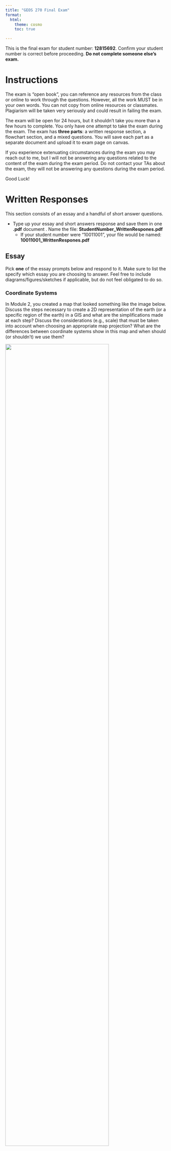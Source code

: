 ```yaml
---
title: "GEOS 270 Final Exam"
format:
  html:
    theme: cosmo
    toc: true

---
```



This is the final exam for student number: **12815692**.  Confirm your student number is correct before proceeding.  **Do not complete someone else's exam.** 


# Instructions

The exam is "open book", you can reference any resources from the class or online to work through the questions. However, all the work MUST be in your own words. You can not copy from online resources or classmates. Plagiarism will be taken very seriously and could result in failing the exam.

The exam will be open for 24 hours, but it shouldn't take you more than a few hours to complete.  You only have one attempt to take the exam during the exam.  The exam has **three parts**: a written response section, a flowchart section, and a mixed questions.  You will save each part as a separate document and upload it to exam page on canvas.

If you experience extenuating circumstances during the exam you may reach out to me, but I will not be answering any questions related to the content of the exam during the exam period. Do not contact your TAs about the exam, they will not be answering any questions during the exam period.

Good Luck!


# Written Responses

This section consists of an essay and a handful of short answer questions.

* Type up your essay and short answers response and save them in one **.pdf** document .  Name the file: **StudentNumber_WrittenRespones.pdf**
    * If your student number were "10011001", your file would be named: **10011001_WrittenRespones.pdf**


## Essay

Pick **one** of the essay prompts below and respond to it.  Make sure to list the specify which essay you are choosing to answer.  Feel free to include diagrams/figures/sketches if applicable, but do not feel obligated to do so.



### Coordinate Systems

In Module 2, you created a map that looked something like the image below. Discuss the steps necessary to create a 2D representation of the earth (or a specific region of the earth) in a GIS and what are the simplifications made at each step?  Discuss the considerations (e.g., scale) that must be taken into account when choosing an appropriate map projection?  What are the differences between coordinate systems show in this map and when should (or shouldn't) we use them?

![](images/Coordinate_System_Comparison.png){width=80%}








### Data Models

In Module 4, you assessed the relationship between housing cost and vegetation cover and created a map that looked something like the image below.  Discuss the key differences between raster and vector data; what type(s) of phenomena they are best suited to represent, and what does the term 'resolution' describe in the context of these data models, and how is resolution related to, and different from, the concept of scale?  How did you make use of both raster and vector data to investigate the relationship between housing cost and vegetation cover in Vancouver?

![](images/Van_NDVI_Map.png){width=80%}








## Short Answer

You can answer these questions briefly in sentence or bullet point format.




### Normalization


What is the data normalization? When/why might you want do it? List two examples from lab where we normalized data and why we needed to do it?







### Spatial Patterns

In lecture I contrasted agricultural systems (e.g., a corn field) with natural systems (e.g., a tundra ecosystem) when describing how we measure similarity or dissimilarity across space.  What were the terms used to describe similarity or dissimilarity across space?  Which one would best describe a corn field and which would better describe a tundra ecosystem and why?






### Autocorrelation

What is spatial auto-correlation? What are two tools we covered that we can use to create a continuous field from discrete point observations of phenomena that exhibit positive spatial auto-correlation?






### Select by Attribute

The table below contains a list records for different trees in an area.  The select by attribute tool can be used to query records in a table. For example, if I needed to find all the maple trees , I could select:\n\n<p><strong>Where:</strong> Species = Maple</p>




How would you use the select by attribute tool in ArcGIS Pro to select all the dogwood and pine trees over 5 m tall from the table above? Write out the query as it would be structured in the select by attribute tool, you can see the text above for a hint on how to format your answer. How many records would your query return?


|   Species   | Age | Height |
|-------|--:|--:|
|Dogwood|  5| 50|
|Dogwood|  6| 75|
|Pine   | 20| 35|
|Pine   | 25| 45|
|Oak    | 10| 30|
|Maple  | 35| 60|







### Resolution vs. File Size
    
You have two raster images that cover the exact same area (same extent).  Raster image 'A' is a DEM (one band) and a cell size of 100 m.  Raster image 'B' is an RGB color image (three bands) and a cell size of 25 m.  If raster A has a file size of 10 mb (megabytes), what is the approximate file size of layer B in mb?",







# Flowchart 

Create a flow chart outlining how you would use GIS to answer the following prompt. Either draw your flowchart by hand, use this [online tool](https://app.diagrams.net/), or use another software package (eg. power point, etc.) and upload it here. Use appropriate symbology to differentiate between layers (inputs/ intermediate layers /outputs) and processes and use arrows to connect them. You can include a written response as well to further explain steps/choices in your model if you wish.

* Save the file as either a .pdf, png, or jpg and name it as follows: **StudentNumber_Flowchart.pdf**
  * If your student number were "10011001", your file would be named: **10011001_FlowChart.pdf**, **10011001_FlowChart.png**, or **10011001_FlowChart.jpg**, depending on the file type you chose.
* Make sure to upload the flowchart as a separate file.  Do not include it in your written answers or it **will not be marked**.



### Locations for an Ecotourism Resort

An investor wishes to develop a new eco-tourism resort for wildlife sightseeing in Northern BC. You have been hired as a GIS consultant to identify several candidate areas for building the resort. The ideal location must meet the following criteria:

* Within 50 km of an air strip, but more than 15 km from one.
* Within wolf, grizzly bear, and caribou's geographic ranges.
* On privately owned land (i.e. not First Nations or Government).
* Within low slope areas (slope < 5%).
* Below 2000m elevation.

You have the following data to work with. Create a flowchart to show how you would go about identifying potential resort locations.



|        Dataset         |   Data Type   | File type  |      Coordinate System      |                             Attributes                             |
|------------|-------|----|--------------------|----------------------------------------------------------|
|Airstrips   |Points |.csv|WGS 1984            |Locations of existing air strips                          |
|DEM         |Raster |.tif|BC Albers Equal Area|Elevation                                                 |
|Wolf        |Polygon|.shp|BC Albers Equal Area|Wolf Population Range                                     |
|Bear        |Polygon|.shp|BC Albers Equal Area|Grizzly Population RangeBlack Bear Population Range       |
|Caribou     |Polygon|.shp|BC Albers Equal Area|Caribou Population Range                                  |
|Land Parcels|Polygon|.shp|BC Albers Equal Area|Land Ownership Type(First Nations / Government / Private) |







# Mixed Questions

For these questions, download the answer sheet for your exam, which can be found [here](https://github.com/GEOS270/FinalExam/raw/main/sheets/12815692_AnswerSheet.zip).  

* It is **very important** make sure the file is named and formatted properly **before** you upload it.  
    * It should be formatted as follows: **StudentNumber_AnswerSheet.csv** .  
    * If your student number were "10011001", your file would be named: **10011001_AnswerSheet.csv**
  
* **Do not** upload the answer sheet as a .numbers, .xls, or any other type of file.   Only upload a .csv file for your answer sheet.
    * Canvas will convert .numbers, .xls, etc to a .pdf and which cannot be graded automatically.  
    * Answer sheets that cannot be graded automatically will incur a significant penalty.

* The answer sheet file is already named and formatted properly for you, but if you accidentally save in a different format need help exporting a .csv file, you can refer to the following instructions:
    * For the [Numbers](https://support.apple.com/en-ca/guide/numbers/tan3b922d4ad/mac) application on a Mac 
    * For [Excel](https://support.microsoft.com/en-au/office/save-a-workbook-to-text-format-txt-or-csv-3e9a9d6c-70da-4255-aa28-fcacf1f081e6) on Windows.





## Matching

Match the numbered items to the values from the answer bank.  Some answers may be used more than once.  Only type the letter corresponding to you choice on your answer sheet.  **Do not** type out the full word, only type the letter corresponding to the answer.  Answers are not case sensitive.

**1**	
Match the following data to their corresponding measurement scale:

Answer Bank: **a** Nominal	**b** Ratio	**c** Interval	**d** Ordinal	

 * **1.0**	
Tree Species


 * **1.1**	
Monthly Income


 * **1.2**	
IQ Score


 * **1.3**	
Colors


 * **1.4**	
Age


 * **1.5**	
Monthly Income


 * **1.6**	
Letter Grade (e.g. A/B/C)


 * **1.7**	
Letter Grade (e.g. A/B/C)




## Fill in the Blanks

Enter the words or phrases that best complete the statement.  Blanks are labelled with with an numeric code in brackets (e.g., [11.1]) which has a corresponding slot in your answer sheet.  Spelling does not need to be exact, but **make sure** to type out acronyms/abbreviations. For example, if the answer is *Geographic Information Science* but you entered **GIS**, your answer will be marked as incorrect.

**2**	
The [  <sub>2.0</sub>  ] arises when we aggregate individual data values into larger [  <sub>2.1</sub>  ] with arbitrary boundaries.

**3**	
NDVI is an index derived from satellite [  <sub>3.0</sub>  ] that can be used to gauge the health/density of [  <sub>3.1</sub>  ].

**4**	
An attribute [  <sub>4.0</sub>  ] contains non-spatial data, that is linked to spatial data using an [  <sub>4.1</sub>  ].

**5**	
Random sampling is a/an [  <sub>5.0</sub>  ] method for collecting spatial information.  Stratified random sampling and cluster sampling are [  <sub>5.1</sub>  ] methods for collecting spatial information that are designed to help address some of the downsides of random sampling.

**6**	
Resolution is a property of your [  <sub>6.0</sub>  ], scale is a property of your [  <sub>6.1</sub>  ].

**7**	
[  <sub>7.0</sub>  ] is the process of assigning spatial [  <sub>7.1</sub>  ] to images like scanned historical maps.

**8**	
[  <sub>8.0</sub>  ] is a technique that assigns spatial [  <sub>8.1</sub>  ] to text-based descriptions of locations (eg. street addresses).



## Multiple Choice

Type the letter corresponding to you choice on your answer sheet.  **Do not** type out the full word, only type the letter corresponding to the answer.  Answers are not case sensitive.

**9.0**	
When making a map of global population density, you should use this type of projection to ensure accurate calculations:

* **a** Conformal Cylindrical
* **b** Equal Area
* **c** Equidistant Azimuthal
* **d** Conformal Conic
* **e** Universal Transverse Mercator


**10.0**	
This issue arises when we assume we can take data presented in aggregate and aggregate it again at a higher level.

* **a** Ecological Fallacy
* **b** Extrapolation Error
* **c** Atomistic Fallacy
* **d** Aggregation Error
* **e** Modifiable Aerial Unit Problem


**11.0**	
This metric gives us a sense of the dispersion in a data set, but it is not influenced by outliers.

* **a** Mean
* **b** Inter-Quartile Range
* **c** Standard Deviation
* **d** Range
* **e** Dispersion Index


**12.0**	
These chart/plots are best suited for showing the frequency distribution of a discrete variable

* **a** Line Charts
* **b** Bar Charts
* **c** Histograms
* **d** Scatter Plots
* **e** Box Plots


**13.0**	
Map Rock is a 12,000-year stone engraving that that shows a map of which river?

* **a** Dyje River
* **b** Fraser River
* **c** Murray Darling River
* **d** Nile River
* **e** Snake River


**14.0**	
These chart/plots are best suited for showing the relationship between two variables:

* **a** Scatter Plots
* **b** Line Charts
* **c** Bar Charts
* **d** Box Plots
* **e** Histograms


**15.0**	
These chart/plots are best suited for showing the distribution of a continuous variable:

* **a** Scatter Plots
* **b** Box Plots
* **c** Bar Charts
* **d** Line Charts
* **e** Histograms




## True False

Type the letter corresponding to you choice on your answer sheet.  **Do not** type out the full word, only type the letter corresponding to the answer.  Answers are not case sensitive.

**16.0**	
Neural Networks are a type of unsupervised classification method.

* **a** True
* **b** False


**17.0**	
K-means is a type of unsupervised classification method.

* **a** True
* **b** False


**18.0**	
The first computer based geographic information system was invented in the United States.

* **a** False
* **b** True


**19.0**	
Box plots are well suited for looking at the spread of values within different classes.

* **a** False
* **b** True


**20.0**	
Everything is related to everything else, but farther things are more closely related than nearer things.

* **a** False
* **b** True


